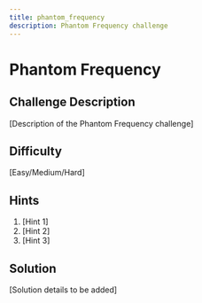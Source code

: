 ```yaml
---
title: phantom_frequency
description: Phantom Frequency challenge
---
```


# Phantom Frequency

## Challenge Description

[Description of the Phantom Frequency challenge]

## Difficulty

[Easy/Medium/Hard]

## Hints

1. [Hint 1]
2. [Hint 2]
3. [Hint 3]

## Solution

[Solution details to be added]
